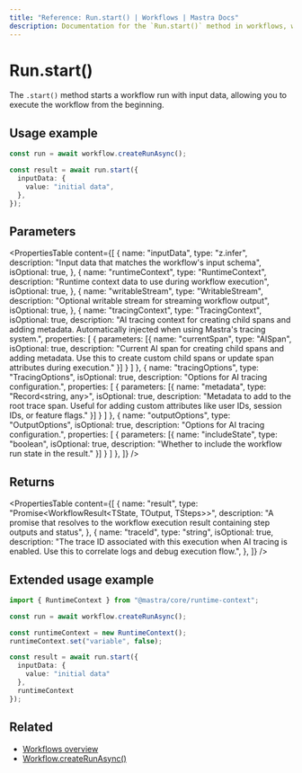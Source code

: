 ```yaml
---
title: "Reference: Run.start() | Workflows | Mastra Docs"
description: Documentation for the `Run.start()` method in workflows, which starts a workflow run with input data.
---
```


# Run.start()

The `.start()` method starts a workflow run with input data, allowing you to execute the workflow from the beginning.

## Usage example

```typescript showLineNumbers copy
const run = await workflow.createRunAsync();

const result = await run.start({
  inputData: {
    value: "initial data",
  },
});
```

## Parameters

<PropertiesTable
  content={[
    {
      name: "inputData",
      type: "z.infer<TInput>",
      description: "Input data that matches the workflow's input schema",
      isOptional: true,
    },
    {
      name: "runtimeContext",
      type: "RuntimeContext",
      description: "Runtime context data to use during workflow execution",
      isOptional: true,
    },
    {
      name: "writableStream",
      type: "WritableStream<ChunkType>",
      description: "Optional writable stream for streaming workflow output",
      isOptional: true,
    },
    {
      name: "tracingContext",
      type: "TracingContext",
      isOptional: true,
      description: "AI tracing context for creating child spans and adding metadata. Automatically injected when using Mastra's tracing system.",
      properties: [
        {
          parameters: [{
            name: "currentSpan",
            type: "AISpan",
            isOptional: true,
            description: "Current AI span for creating child spans and adding metadata. Use this to create custom child spans or update span attributes during execution."
          }]
        }
      ]
    },
    {
      name: "tracingOptions",
      type: "TracingOptions",
      isOptional: true,
      description: "Options for AI tracing configuration.",
      properties: [
        {
          parameters: [{
            name: "metadata",
            type: "Record<string, any>",
            isOptional: true,
            description: "Metadata to add to the root trace span. Useful for adding custom attributes like user IDs, session IDs, or feature flags."
          }]
        }
      ]
    },
    {
      name: "outputOptions",
      type: "OutputOptions",
      isOptional: true,
      description: "Options for AI tracing configuration.",
      properties: [
        {
          parameters: [{
            name: "includeState",
            type: "boolean",
            isOptional: true,
            description: "Whether to include the workflow run state in the result."
          }]
        }
      ]
    },
  ]}
/>

## Returns

<PropertiesTable
  content={[
    {
      name: "result",
      type: "Promise<WorkflowResult<TState, TOutput, TSteps>>",
      description: "A promise that resolves to the workflow execution result containing step outputs and status",
    },
    {
      name: "traceId",
      type: "string",
      isOptional: true,
      description: "The trace ID associated with this execution when AI tracing is enabled. Use this to correlate logs and debug execution flow.",
    },
  ]}
/>

## Extended usage example

```typescript showLineNumbers copy
import { RuntimeContext } from "@mastra/core/runtime-context";

const run = await workflow.createRunAsync();

const runtimeContext = new RuntimeContext();
runtimeContext.set("variable", false);

const result = await run.start({
  inputData: {
    value: "initial data"
  },
  runtimeContext
});
```

## Related

- [Workflows overview](../../../docs/workflows/overview.mdx#run-workflow)
- [Workflow.createRunAsync()](../create-run.mdx)
